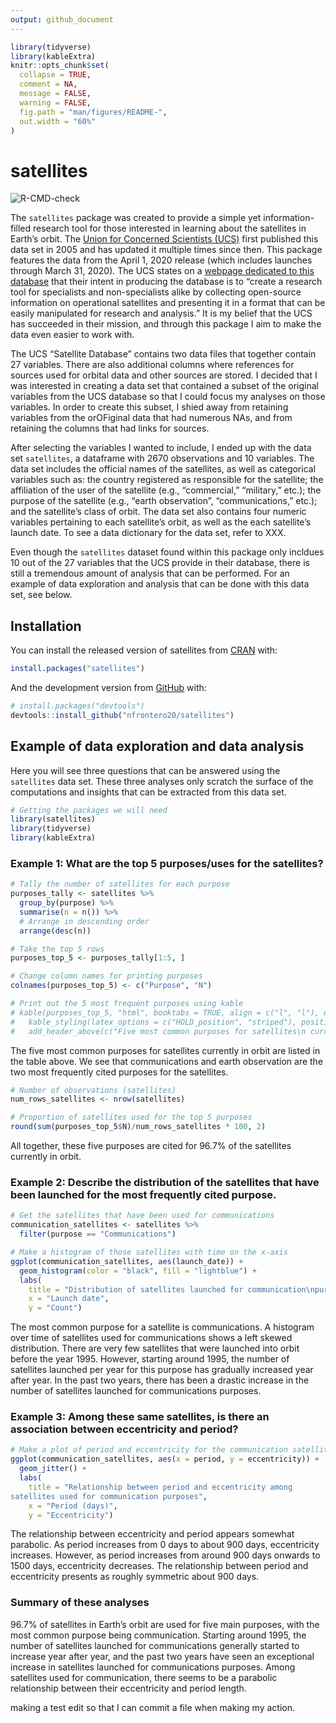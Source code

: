 ```yaml
---
output: github_document
---
```


```r
library(tidyverse)
library(kableExtra)
knitr::opts_chunk$set(
  collapse = TRUE,
  comment = NA,
  message = FALSE, 
  warning = FALSE,
  fig.path = "man/figures/README-",
  out.width = "60%"
)
```

# satellites

<!-- badges: start -->
![R-CMD-check](https://github.com/nfrontero20/satellites/workflows/R-CMD-check/badge.svg)
<!-- badges: end -->

The `satellites` package was created to provide a simple yet information-filled research tool for those interested in learning about the satellites in Earth's orbit. The [Union for Concerned Scientists (UCS)](https://www.ucsusa.org/) first published this data set in 2005 and has updated it multiple times since then.  This package features the data from the April 1, 2020 release (which includes launches through March 31, 2020).  The UCS states on a [webpage dedicated to this database](https://www.ucsusa.org/resources/satellite-database) that their intent in producing the database is to "create a research tool for specialists and non-specialists alike by collecting open-source information on operational satellites and presenting it in a format that can be easily manipulated for research and analysis."  It is my belief that the UCS has succeeded in their mission, and through this package I aim to make the data even easier to work with. 

The UCS "Satellite Database" contains two data files that together contain 27 variables.  There are also additional columns where references for sources used for orbital data and other sources are stored.  I decided that I was interested in creating a data set that contained a subset of the original variables from the UCS database so that I could focus my analyses on those variables.  In order to create this subset, I shied away from retaining variables from the orOFiginal data that had numerous NAs, and from retaining the columns that had links for sources.  

After selecting the variables I wanted to include, I ended up with the data set `satellites`, a dataframe with 2670 observations and 10 variables.  The data set includes the official names of the satellites, as well as categorical variables such as: the country registered as responsible for the satellite; the affiliation of the user of the satellite (e.g., "commercial," "military," etc.); the purpose of the satellite (e.g., "earth observation", "communications," etc.); and the satellite's class of orbit.  The data set also contains four numeric variables pertaining to each satellite's orbit, as well as the each satellite's launch date. To see a data dictionary for the data set, refer to XXX.

Even though the `satellites` dataset found within this package only incldues 10 out of the 27 variables that the UCS provide in their database, there is still a tremendous amount of analysis that can be performed.  For an example of data exploration and analysis that can be done with this data set, see below. 

## Installation

You can install the released version of satellites from [CRAN](https://CRAN.R-project.org) with:

``` r
install.packages("satellites")
```

And the development version from [GitHub](https://github.com/) with:

``` r
# install.packages("devtools")
devtools::install_github("nfrontero20/satellites")
```
## Example of data exploration and data analysis

Here you will see three questions that can be answered using the `satellites` data set.  These three analyses only scratch the surface of the computations and insights that can be extracted from this data set.

```r
# Getting the packages we will need
library(satellites)
library(tidyverse)
library(kableExtra)
```

### Example 1: What are the top 5 purposes/uses for the satellites?

```r
# Tally the number of satellites for each purpose
purposes_tally <- satellites %>% 
  group_by(purpose) %>% 
  summarise(n = n()) %>% 
  # Arrange in descending order
  arrange(desc(n)) 

# Take the top 5 rows
purposes_top_5 <- purposes_tally[1:5, ]

# Change column names for printing purposes
colnames(purposes_top_5) <- c("Purpose", "N")

# Print out the 5 most frequent purposes using kable
# kable(purposes_top_5, "html", booktabs = TRUE, align = c("l", "l"), escape = FALSE) %>%
#   kable_styling(latex_options = c("HOLD_position", "striped"), position="center") %>%
#   add_header_above(c("Five most common purposes for satellites\n currently in orbit" = 2))
```

The five most common purposes for satellites currently in orbit are listed in the table above.  We see that communications and earth observation are the two most frequently cited purposes for the satellites.  

```r
# Number of observations (satellites)
num_rows_satellites <- nrow(satellites)

# Proportion of satellites used for the top 5 purposes
round(sum(purposes_top_5$N)/num_rows_satellites * 100, 2)
```
All together, these five purposes are cited for 96.7% of the satellites currently in orbit.

### Example 2: Describe the distribution of the satellites that have been launched for the most frequently cited purpose. 

```r
# Get the satellites that have been used for communications
communication_satellites <- satellites %>% 
  filter(purpose == "Communications")

# Make a histogram of those satellites with time on the x-axis
ggplot(communication_satellites, aes(launch_date)) + 
  geom_histogram(color = "black", fill = "lightblue") + 
  labs(
    title = "Distribution of satellites launched for communication\npurposes over time",
    x = "Launch date",
    y = "Count")
```

The most common purpose for a satellite is communications.  A histogram over time of satellites used for communications shows a left skewed distribution.  There are very few satellites that were launched into orbit before the year 1995.  However, starting around 1995, the number of satellites launched per year for this purpose has gradually increased year after year.  In the past two years, there has been a drastic increase in the number of satellites launched for communications purposes. 

### Example 3: Among these same satellites, is there an association between eccentricity and period?

```r
# Make a plot of period and eccentricity for the communication satellites
ggplot(communication_satellites, aes(x = period, y = eccentricity)) + 
  geom_jitter() + 
  labs(
    title = "Relationship between period and eccentricity among
satellites used for communication purposes",
    x = "Period (days)",
    y = "Eccentricity")
```

The relationship between eccentricity and period appears somewhat parabolic.  As period increases from 0 days to about 900 days, eccentricity increases.  However, as period increases from around 900 days onwards to 1500 days, eccentricity decreases.  The relationship between period and eccentricity presents as roughly symmetric about 900 days. 

### Summary of these analyses

96.7% of satellites in Earth's orbit are used for five main purposes, with the most common purpose being communication.  Starting around 1995, the number of satellites launched for communications generally started to increase year after year, and the past two years have seen an exceptional increase in satellites launched for communications purposes.  Among satellites used for communication, there seems to be a parabolic relationship between their eccentricity and period length.

making a test edit so that I can commit a file when making my action.
